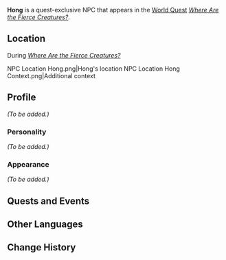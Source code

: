 {{Meta
|missing_NPC_profile  = yes
}}
{{Character Infobox
|type             = Quest NPC
|image            = NPC Hong.png
|region           = Sumeru
}}
'''Hong''' is a quest-exclusive NPC that appears in the [[World Quest]] ''[[Where Are the Fierce Creatures?]]''.

==Location==
;During ''[[Where Are the Fierce Creatures?]]''
<gallery>
NPC Location Hong.png|Hong's location
NPC Location Hong Context.png|Additional context
</gallery>

==Profile==
<!-- Detailed story/lore information goes here. -->
''(To be added.)''

===Personality===
''(To be added.)''

===Appearance===
<!-- Keep appearance section short and concise. Limit to 2 paragraphs with 3-4 sentences each. -->
''(To be added.)''

==Quests and Events==
{{Quests and Events}}
<!--
==Trivia==
* 
-->
==Other Languages==
{{Other Languages
|default_hidden = 1
|en      = Hong
|zhs     = 阿鸿
|zhs_rm  = Āhóng
|zht     = 阿鴻
|zht_rm  = Āhóng
|ja      = 鴻
|ja_rm   = Kou{{Assumed}}
|ko      = 아홍
|ko_rm   = Ahong
|es      = Hong
|fr      = Hong
|ru      = Хун
|th      = Hong
|vi      = Hong
|de      = Hong
|id      = Hong
|pt      = Hong
|tr      = Hong
|it      = Hong
}}

==Change History==
{{Change History|3.0}}
<!--
==References==
{{Reflist}}
-->